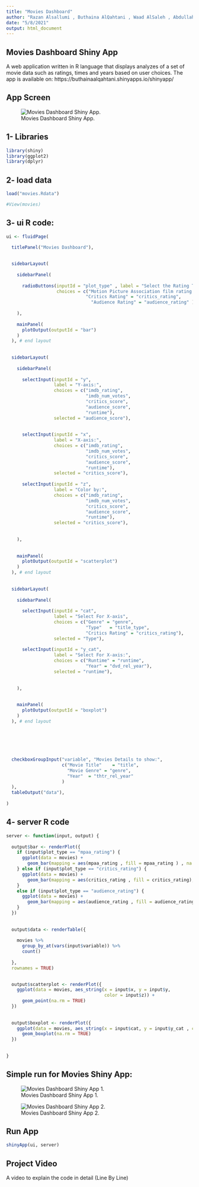 ```yaml
---
title: "Movies Dashboard"
author: "Razan Alsallumi , Buthaina AlQahtani , Waad AlSaleh , Abdullah Alothman"
date: "5/8/2021"
output: html_document
---
```



## Movies Dashboard Shiny App 

A web application written in R language that displays analyzes of a set of movie data such as ratings, times and years based on user choices. The app is available on: https://buthainaalqahtani.shinyapps.io/shinyapp/






## App Screen 


![Movies Dashboard Shiny App.](/Users/razanalsallumi/Desktop/app_secreen.png)

## 1- Libraries 

```r
library(shiny)
library(ggplot2)
library(dplyr)
```

## 2- load data

```r
load("movies.Rdata")

#View(movies)
```


## 3- ui R code: 




```r

ui <- fluidPage(
  
  titlePanel("Movies Dashboard"),
 

  sidebarLayout(
    
    sidebarPanel(
      
      radioButtons(inputId = "plot_type" , label = "Select the Rating Type", 
                   choices = c("Motion Picture Association film rating system" = "mpaa_rating",
                              "Critics Rating" = "critics_rating", 
                                "Audience Rating" = "audience_rating" )),
      
    ),
    
    mainPanel(
      plotOutput(outputId = "bar")
    )
  ), # end layout
  
  
  sidebarLayout(
    
    sidebarPanel(
      
      selectInput(inputId = "y", 
                  label = "Y-axis:",
                  choices = c("imdb_rating",
                              "imdb_num_votes",
                              "critics_score",
                              "audience_score",
                              "runtime"), 
                  selected = "audience_score"),
      
     
      selectInput(inputId = "x", 
                  label = "X-axis:",
                  choices = c("imdb_rating",
                              "imdb_num_votes",
                              "critics_score", 
                              "audience_score",
                              "runtime"), 
                  selected = "critics_score"),
      
      selectInput(inputId = "z", 
                  label = "Color by:",
                  choices = c("imdb_rating",
                              "imdb_num_votes", 
                              "critics_score", 
                              "audience_score", 
                              "runtime"), 
                  selected = "critics_score"),
      
      
    ),
    
  
    mainPanel(
      plotOutput(outputId = "scatterplot")
    )
  ), # end layout
  
  
  sidebarLayout(
    
    sidebarPanel(
      
      selectInput(inputId = "cat", 
                  label = "Select For X-axis",
                  choices = c("Genre" = "genre",
                              "Type"   = "title_type",
                              "Critics Rating" = "critics_rating"), 
                  selected = "Type"),
      
      selectInput(inputId = "y_cat", 
                  label = "Select For X-axis:",
                  choices = c("Runtime" = "runtime",
                              "Year" = "dvd_rel_year"), 
                  selected = "runtime"),
      
      
    ),
    
    
    mainPanel(
      plotOutput(outputId = "boxplot")
    )
  ), # end layout
  
  

  
  
  
  checkboxGroupInput("variable", "Movies Details to show:",
                     c("Movie Title"    = "title",
                       "Movie Genre" = "genre",
                       "Year"  = "thtr_rel_year"
                     )
  ),
  tableOutput("data"),
  
)

```





## 4- server R code 



```r


server <- function(input, output) {
  
  output$bar <- renderPlot({
    if (input$plot_type == "mpaa_rating") {
      ggplot(data = movies) + 
        geom_bar(mapping = aes(mpaa_rating , fill = mpaa_rating ) , na.rm = TRUE )
    } else if (input$plot_type == "critics_rating") {
      ggplot(data = movies) + 
        geom_bar(mapping = aes(critics_rating , fill = critics_rating), na.rm = TRUE)
    }
    else if (input$plot_type == "audience_rating") {
      ggplot(data = movies) + 
        geom_bar(mapping = aes(audience_rating , fill = audience_rating), na.rm = TRUE)
    }
  })
  
  
  output$data <- renderTable({
    
    movies %>%
      group_by_at(vars(input$variable)) %>%
      count()
    
  },
  rownames = TRUE)
  

  output$scatterplot <- renderPlot({
    ggplot(data = movies, aes_string(x = input$x, y = input$y,
                                     color = input$z)) +
      geom_point(na.rm = TRUE)
  })
  
  
  output$boxplot <- renderPlot({
    ggplot(data = movies, aes_string(x = input$cat, y = input$y_cat , color = input$cat )) +
      geom_boxplot(na.rm = TRUE)
  })
  
  
}

```


## Simple run for Movies Shiny App: 


![Movies Dashboard Shiny App 1.](https://im4.ezgif.com/tmp/ezgif-4-6c6826184c2a.gif)





![Movies Dashboard Shiny App 2.](https://im4.ezgif.com/tmp/ezgif-4-6cc01a74d852.gif)


## Run App 



```r
shinyApp(ui, server)
```






## Project Video 

A video to explain the code in detail (Line By Line)






















